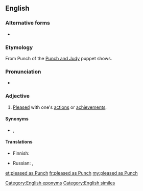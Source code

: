 {{also|pleased as punch}}
{{was wotd|2010|May|15}}
==English==

===Alternative forms===
* {{l|en|pleased as punch}}

===Etymology===
From Punch of the [[w:Punch and Judy|Punch and Judy]] puppet shows.

===Pronunciation===
* {{audio|en-us-pleased as Punch.ogg|Audio (US)|lang=en}}

===Adjective===
{{en-adj|head=[[pleased]] [[as]] [[Punch]]|-}}

# {{lb|en|colloquial|simile}} [[pleased|Pleased]] with one's [[action]]s or [[achievement]]s.

====Synonyms====
* {{sense|pleased with one's actions}} {{l|en|complacent}}, {{l|en|smug}}

====Translations====
{{trans-top|idiom: pleased with one's achievements}}
* Finnish: {{t|fi|iloinen kuin peipponen}}
{{trans-mid}}
* Russian: {{qualifier|somewhat}} {{t|ru|сияет как начищенный пята́к}}, {{t|ru|рад-радёшенек}}
{{trans-bottom}}

[[Category:English eponyms]]
[[Category:English similes]]

[[et:pleased as Punch]]
[[fr:pleased as Punch]]
[[my:pleased as Punch]]